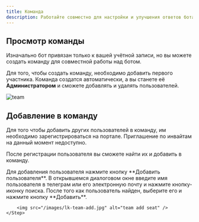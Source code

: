 ```yaml
---
title: Команда
description: Работайте совместно для настройки и улучшения ответов бота
---
```


## Просмотр команды
Изначально бот привязан только к вашей учётной записи, но вы можете создать команду для совместной работы над ботом.

Для того, чтобы создать команду, необходимо добавить первого участника. Команда создатся автоматически, а вы станете её **Администратором** и сможете добавлять и удалять пользователей.

<img src="/images/lk-team.jpg" alt="team" />

## Добавление в команду

Для того чтобы добавить других пользователей в команду, им необходимо зарегистрироваться на портале. Приглашение по инвайтам на данный момент недоступно.

После регистрации пользователя вы сможете найти их и добавить в команду.

<Steps>
    <Step title="Откройте диалог добавления пользователя">
        Для добавления пользователя нажмите кнопку **Добавить пользователя**.
    </Step>
    <Step title="Найдите пользователя">
        В открывшемся диалоговом окне введите имя пользователя в телеграм или его электронную почту и нажмите кнопку-иконку поиска.
    </Step>
    <Step title="Добавьте пользователя">
        После того как пользователь найден, выберите его и нажмите кнопку **Добавить**.

        <img src="/images/lk-team-add.jpg" alt="team add seat" />
    </Step>
</Steps>
